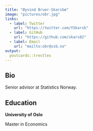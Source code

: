 ```yaml
---
title: "Øyvind Bruer-Skarsbø"
image: "pictures/obr.jpg"
links:
  - label: Twitter
    url: "https://twitter.com/YSkarsb"
  - label: GitHub
    url: "https://github.com/skars82"
  - label: Email
    url: "mailto:obr@ssb.no"
output:
  postcards::trestles
---
```

 
## Bio

Senior advisor at Statistics Norway. 

## Education

**University of Oslo** 

Master in Economics  


